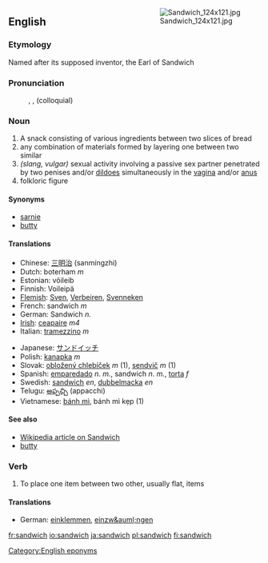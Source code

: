 <div style="float:right; margin: 0 0 1em 1em;">[[Image:Sandwich_124x121.jpg]]</div>
==English==
===Etymology===
Named after its supposed inventor, the Earl of Sandwich

===Pronunciation===
: {{IPA|/ˈsændwɪʧ/}}, {{IPA|{{/ˈsændwɪdʒ/}}, (colloquial) {{IPA|/ˈsæŋwɪʧ/}}
: {{SAMPA|/'s{ndwitS/}}

===Noun===
{{en-noun-reg-es}}

#A snack consisting of various ingredients between two slices of bread
#any combination of materials formed by layering one between two similar
#''(slang, vulgar)'' sexual activity involving a passive sex partner penetrated by two penises and/or [[dildo]]es simultaneously in the [[vagina]] and/or [[anus]]
#folkloric figure

====Synonyms====
<!-- Australian slang "sanga" or "sanger" - need to check -->
*[[sarnie]]
*[[butty]]

====Translations====
{{rfc-trans}}
{{top}}
*Chinese: [[三明治]] (sanmíngzhi)
*Dutch: boterham ''m''
*Estonian: võileib
*Finnish: Voileipä
*[[Flemish]]: [[Sven]], [[Verbeiren]], [[Svenneken]]
*French: sandwich ''m''
*German: Sandwich ''n.''
*[[Irish]]: [[ceapaire]] ''m4''
*Italian: [[tramezzino]] ''m''
{{mid}}
*Japanese: [[サンドイッチ]]
*Polish: [[kanapka]] ''m''
*Slovak: [[obložený chlebíček]] ''m'' (1), [[sendvič]] ''m'' (1)
*Spanish: [[emparedado]] ''n.'' ''m.'', sandwich ''n''. ''m.'', [[torta]] ''f''
*Swedish: [[sandwich]] ''en'', [[dubbelmacka]] ''en''
*Telugu: [[అప్పచ్చి]] (appacchi)
*Vietnamese: [[bánh mì]], bánh mì kẹp (1)
{{bottom}}

====See also====
*[[:w:sandwich|Wikipedia article on Sandwich]]
*[[butty]]

===Verb===
{{en-infl-reg-sibilant|sandwich||}}

#To place one item between two other, usually flat, items

====Translations====
*German: [[einklemmen]], [[einzw&auml;ngen]]

[[Category:English eponyms]]

[[fr:sandwich]]
[[io:sandwich]]
[[ja:sandwich]]
[[pl:sandwich]]
[[fi:sandwich]]